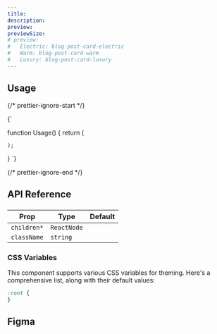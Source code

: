 ```yaml
---
title:
description:
preview:
previewSize:
# preview:
#   Electric: blog-post-card-electric
#   Warm: blog-post-card-warm
#   Luxury: blog-post-card-luxury
---
```


## Usage

{/* prettier-ignore-start */}

<CodeBlock lang="ts">{`

function Usage() {
    return (

    );
}
`}
</CodeBlock>

{/* prettier-ignore-end */}

## API Reference

###

| Prop        | Type        | Default |
| ----------- | ----------- | ------- |
| `children*` | `ReactNode` |         |
| `className` | `string`    |         |

### CSS Variables

This component supports various CSS variables for theming. Here's a comprehensive list, along
with their default values:

```css
:root {
}
```

## Figma

<Figma url="" />
